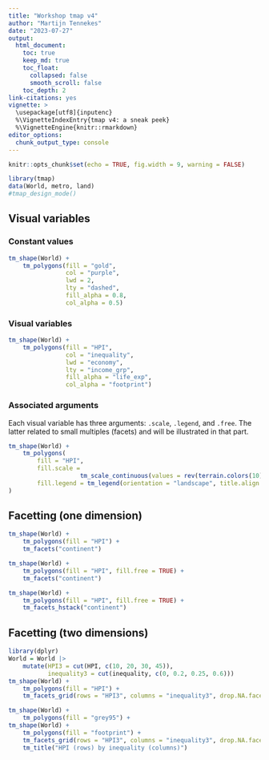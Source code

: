 ```yaml
---
title: "Workshop tmap v4"
author: "Martijn Tennekes"
date: "2023-07-27"
output: 
  html_document:
    toc: true
    keep_md: true
    toc_float:
      collapsed: false
      smooth_scroll: false
    toc_depth: 2
link-citations: yes
vignette: >
  \usepackage[utf8]{inputenc}
  %\VignetteIndexEntry{tmap v4: a sneak peek}
  %\VignetteEngine{knitr::rmarkdown}
editor_options: 
  chunk_output_type: console
---
```


```r
knitr::opts_chunk$set(echo = TRUE, fig.width = 9, warning = FALSE)
```

```r
library(tmap)
data(World, metro, land)
#tmap_design_mode()
```

## Visual variables

### Constant values

```r
tm_shape(World) +
	tm_polygons(fill = "gold", 
				col = "purple", 
				lwd = 2, 
				lty = "dashed", 
				fill_alpha = 0.8, 
				col_alpha = 0.5)
```

### Visual variables

```r
tm_shape(World) +
	tm_polygons(fill = "HPI", 
				col = "inequality", 
				lwd = "economy", 
				lty = "income_grp", 
				fill_alpha = "life_exp", 
				col_alpha = "footprint")
```

### Associated arguments

Each visual variable has three arguments: `.scale`, `.legend`, and `.free`. The latter related to small multiples (facets) and will be illustrated in that part.


```r
tm_shape(World) +
	tm_polygons(
		fill = "HPI", 
		fill.scale = 
					tm_scale_continuous(values = rev(terrain.colors(10))),
		fill.legend = tm_legend(orientation = "landscape", title.align = "center")
)
```

## Facetting (one dimension)

```r
tm_shape(World) +
	tm_polygons(fill = "HPI") +
	tm_facets("continent")
```


```r
tm_shape(World) +
	tm_polygons(fill = "HPI", fill.free = TRUE) +
	tm_facets("continent")
```


```r
tm_shape(World) +
	tm_polygons(fill = "HPI", fill.free = TRUE) +
	tm_facets_hstack("continent")
```

## Facetting (two dimensions)

```r
library(dplyr)
World = World |> 
	mutate(HPI3 = cut(HPI, c(10, 20, 30, 45)),
		   inequality3 = cut(inequality, c(0, 0.2, 0.25, 0.6))) 
tm_shape(World) +
	tm_polygons(fill = "HPI") +
	tm_facets_grid(rows = "HPI3", columns = "inequality3", drop.NA.facets = TRUE)
```


```r
tm_shape(World) +
	tm_polygons(fill = "grey95") +
tm_shape(World) +
	tm_polygons(fill = "footprint") +
	tm_facets_grid(rows = "HPI3", columns = "inequality3", drop.NA.facets = TRUE, free.coords = FALSE) +
	tm_title("HPI (rows) by inequality (columns)")
```





